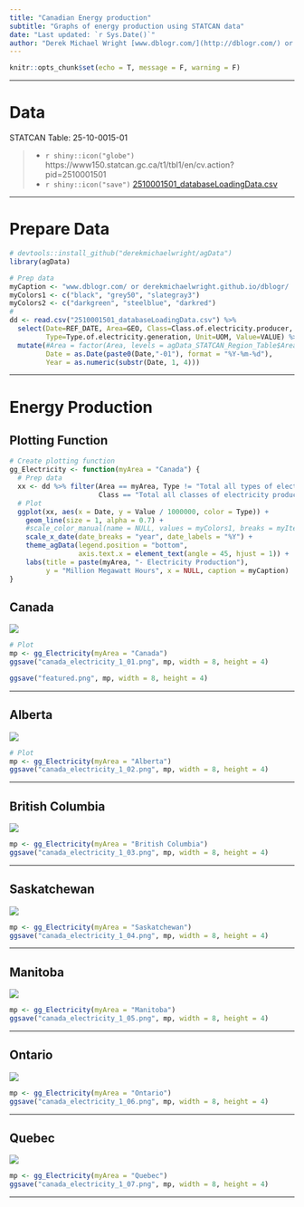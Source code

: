 ```yaml
---
title: "Canadian Energy production"
subtitle: "Graphs of energy production using STATCAN data"
date: "Last updated: `r Sys.Date()`"
author: "Derek Michael Wright [www.dblogr.com/](http://dblogr.com/) or [derekmichaelwright.github.io/dblogr](https://derekmichaelwright.github.io/dblogr/) <derek.wright@usask.ca>"
---
```


```r
knitr::opts_chunk$set(echo = T, message = F, warning = F)
```

---

# Data

STATCAN Table: 25-10-0015-01

> - `r shiny::icon("globe")` https://www150.statcan.gc.ca/t1/tbl1/en/cv.action?pid=2510001501
> - `r shiny::icon("save")` [2510001501_databaseLoadingData.csv](2510001501_databaseLoadingData.csv)

---

# Prepare Data

```r
# devtools::install_github("derekmichaelwright/agData")
library(agData)
```

```r
# Prep data
myCaption <- "www.dblogr.com/ or derekmichaelwright.github.io/dblogr/ | Data: STATCAN"
myColors1 <- c("black", "grey50", "slategray3")
myColors2 <- c("darkgreen", "steelblue", "darkred")
# 
dd <- read.csv("2510001501_databaseLoadingData.csv") %>%
  select(Date=REF_DATE, Area=GEO, Class=Class.of.electricity.producer,
         Type=Type.of.electricity.generation, Unit=UOM, Value=VALUE) %>%
  mutate(#Area = factor(Area, levels = agData_STATCAN_Region_Table$Area),
         Date = as.Date(paste0(Date,"-01"), format = "%Y-%m-%d"),
         Year = as.numeric(substr(Date, 1, 4)))
```

---

# Energy Production {.tabset .tabset-pills}

## Plotting Function

```r
# Create plotting function
gg_Electricity <- function(myArea = "Canada") {
  # Prep data
  xx <- dd %>% filter(Area == myArea, Type != "Total all types of electricity generation",
                      Class == "Total all classes of electricity producer")
  # Plot
  ggplot(xx, aes(x = Date, y = Value / 1000000, color = Type)) +
    geom_line(size = 1, alpha = 0.7) +
    #scale_color_manual(name = NULL, values = myColors1, breaks = myItems) +
    scale_x_date(date_breaks = "year", date_labels = "%Y") +
    theme_agData(legend.position = "bottom",
                 axis.text.x = element_text(angle = 45, hjust = 1)) +
    labs(title = paste(myArea, "- Electricity Production"),
         y = "Million Megawatt Hours", x = NULL, caption = myCaption)
}
```

## Canada {.active}

![](canada_electricity_1_01.png)

```r
# Plot
mp <- gg_Electricity(myArea = "Canada")
ggsave("canada_electricity_1_01.png", mp, width = 8, height = 4)
```

```r
ggsave("featured.png", mp, width = 8, height = 4)
```

---

## Alberta

![](canada_electricity_1_02.png)

```r
# Plot
mp <- gg_Electricity(myArea = "Alberta")
ggsave("canada_electricity_1_02.png", mp, width = 8, height = 4)
```

---

## British Columbia

![](canada_electricity_1_03.png)

```r
mp <- gg_Electricity(myArea = "British Columbia")
ggsave("canada_electricity_1_03.png", mp, width = 8, height = 4)
```

---

## Saskatchewan

![](canada_electricity_1_04.png)

```r
mp <- gg_Electricity(myArea = "Saskatchewan")
ggsave("canada_electricity_1_04.png", mp, width = 8, height = 4)
```

---

## Manitoba

![](canada_electricity_1_05.png)

```r
mp <- gg_Electricity(myArea = "Manitoba")
ggsave("canada_electricity_1_05.png", mp, width = 8, height = 4)
```

---

## Ontario

![](canada_electricity_1_06.png)

```r
mp <- gg_Electricity(myArea = "Ontario")
ggsave("canada_electricity_1_06.png", mp, width = 8, height = 4)
```

---

## Quebec

![](canada_electricity_1_07.png)

```r
mp <- gg_Electricity(myArea = "Quebec")
ggsave("canada_electricity_1_07.png", mp, width = 8, height = 4)
```

---
